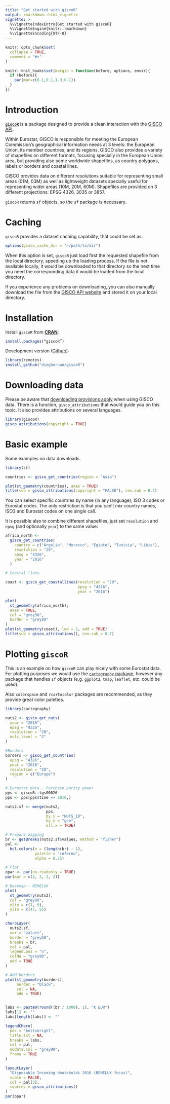 ```yaml
---
title: "Get started with giscoR"
output: rmarkdown::html_vignette
vignette: >
  %\VignetteIndexEntry{Get started with giscoR}
  %\VignetteEngine{knitr::rmarkdown}
  %\VignetteEncoding{UTF-8}
---
```


```r
knitr::opts_chunk$set(
  collapse = TRUE,
  comment = "#>"
)

knitr::knit_hooks$set(margin = function(before, options, envir){
  if (before){
    par(mar=c(0.1,0.1,1.3,0.1))
  } 
})

```


# Introduction

[**`giscoR`**](https://dieghernan.github.io/giscoR/) is a package designed to provide a clean interaction with the [GISCO API](https://gisco-services.ec.europa.eu/distribution/v2/). 

Within Eurostat, GISCO is responsible for meeting the European Commission's geographical information needs at 3 levels: the European Union, its member countries, and its regions. GISCO also provides a variety of shapefiles on different formats, focusing specially in the European Union area, but providing also some worldwide shapefiles, as country polygons, labels or borders and coastal lines.

GISCO provides data on different resolutions suitable for representing small areas (01M, 03M) as well as lightweight datasets specially useful for representing wider areas (10M, 20M, 60M). Shapefiles are provided on 3 different projections: EPSG 4326, 3035 or 3857. 

`giscoR` returns `sf` objects, so the `sf` package is necessary.

# Caching

`giscoR` provides a dataset caching capability, that could be set as:

```r
options(gisco_cache_dir = "~/path/to/dir")
```

When this option is set, `giscoR` just load first the requested shapefile from the local directory, speeding up the loading process. If the file is not available locally, it would be downloaded to that directory so the next time you need the corresponding data it would be loaded from the local directory. 

If you experience any problems on downloading, you can also manually download the file from the [GISCO API website](https://gisco-services.ec.europa.eu/distribution/v2/) and stored it on your local directory.


# Installation

Install `giscoR` from [**CRAN**](https://CRAN.R-project.org/package=giscoR):

``` r
install.packages(“giscoR”)
```

Development version ([Github](https://github.com/dieghernan/giscoR/)):

```r
library(remotes)
install_github("dieghernan/giscoR")
```

# Downloading data

Please be aware that [downloading provisions apply](https://ec.europa.eu/eurostat/web/gisco/geodata) when using GISCO data. There is a function, `gisco_attributions` that would guide you on this topic. It also provides attributions on several languages.

```r
library(giscoR)
gisco_attributions(copyright = TRUE)

```

# Basic example

Some examples on data downloads

```r

library(sf)

countries <- gisco_get_countries(region = "Asia")

plot(st_geometry(countries), axes = TRUE)
title(sub = gisco_attributions(copyright = "FALSE"), cex.sub = 0.7)
```


You can select specific countries by name (in any language), ISO 3 codes or Eurostat codes. The only restriction is that you can't mix country names, ISO3 and Eurostat codes on one single call.

It is possible also to combine different shapefiles, just set `resolution` and `epsg` (and optionally `year`) to the same value:


```r

africa_north <-
  gisco_get_countries(
    country = c("Argelia", "Morocco", "Egipto", "Tunisia", "Libia"),
    resolution = "20",
    epsg = "4326",
    year = "2016"
  )

# Coastal lines

coast <- gisco_get_coastallines(resolution = "20",
                                epsg = "4326",
                                year = "2016")

plot(
  st_geometry(africa_north),
  axes = TRUE,
  col = "grey30",
  border = "grey80"
)
plot(st_geometry(coast), lwd = 2, add = TRUE)
title(sub = gisco_attributions(), cex.sub = 0.7)
```

# Plotting `giscoR`

This is an example on how `giscoR` can play nicely with some Eurostat data. For plotting purposes we would use the [`cartography` package](https://riatelab.github.io/cartography/docs/index.html), however any package that handles `sf` objects (e.g. `ggplot2`, `tmap`, `leaflet`, etc. could be used). 

Also `colorspace` and `rcartocolor` packages are recommended, as they provide great color palettes.

```r


library(cartography)

nuts2 <- gisco_get_nuts(
  year = "2016",
  epsg = "4326",
  resolution = "20",
  nuts_level = "2"
)

#Borders
borders <- gisco_get_countries(
  epsg = "4326",
  year = "2016",
  resolution = "20",
  region = c("Europe")
)

# Eurostat data - Purchase parity power
pps <- giscoR::tgs00026
pps <- pps[pps$time == 2016,]

nuts2.sf <- merge(nuts2,
                  pps,
                  by.x = "NUTS_ID",
                  by.y = "geo",
                  all.x = TRUE)

# Prepare mapping
br <- getBreaks(nuts2.sf$values, method = "fisher")
pal <-
  hcl.colors(n = (length(br) - 1),
             palette = "inferno",
             alpha = 0.75)

# Plot
opar <- par(no.readonly = TRUE)
par(mar = c(2, 2, 2, 2))

# Basemap - BENELUX
plot(
  st_geometry(nuts2),
  col = "grey80",
  xlim = c(1, 9),
  ylim = c(47, 55)
)

choroLayer(
  nuts2.sf,
  var = "values",
  border = "grey50",
  breaks = br,
  col = pal,
  legend.pos = "n",
  colNA = "grey80",
  add = TRUE
)

# Add borders
plot(st_geometry(borders),
     border = "black",
     col = NA,
     add = TRUE)


labs <- paste0(round((br / 1000), 1), "K EUR")
labs[1] <- ""
labs[length(labs)] <- ""

legendChoro(
  pos = "bottomright",
  title.txt = NA,
  breaks = labs,
  col = pal,
  nodata.col = "grey80",
  frame = TRUE
)

layoutLayer(
  "Disposable Incoming Households 2016 (BENELUX focus)",
  scale = FALSE,
  col = pal[3],
  sources = gisco_attributions()
)
par(opar)


```
